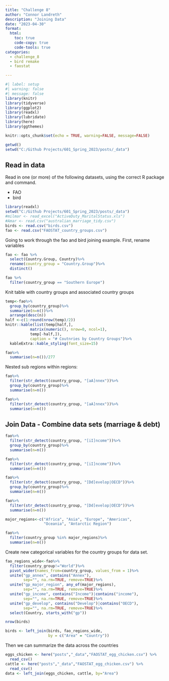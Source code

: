 ```yaml
---
title: "Challenge 8"
author: "Connor Landreth"
description: "Joining Data"
date: "2023-04-30"
format:
  html:
    toc: true
    code-copy: true
    code-tools: true
categories:
  - challenge_8
  - bird remake
  - faostat

---
```


```r
#| label: setup
#| warning: false
#| message: false
library(knitr)
library(tidyverse)
library(ggplot2)
library(readxl)
library(lubridate)
library(here)
library(ggthemes)

knitr::opts_chunk$set(echo = TRUE, warning=FALSE, message=FALSE)

getwd()
setwd("C:/Github Projects/601_Spring_2023/posts/_data")
```



## Read in data

Read in one (or more) of the following datasets, using the correct R package and command.

  - FAO
  - bird

```r
library(readxl)
setwd("C:/Github Projects/601_Spring_2023/posts/_data")
#milmar <- read_excel("ActiveDuty_MaritalStatus.xls")
#Amar <- read.csv("australian_marriage_tidy.csv")
birds <- read.csv("birds.csv")
fao <- read.csv("FAOSTAT_country_groups.csv")
```
Going to work through the fao and bird joining example. First, rename variables 

```r
fao <- fao %>% 
  select(Country.Group, Country)%>%
  rename(country_group = "Country.Group")%>%
  distinct()

fao %>% 
  filter(country_group == "Southern Europe")
```
Knit table with country groups and associated country groups
```r
temp<-fao%>%
  group_by(country_group)%>%
  summarize(n=n())%>%
  arrange(desc(n))
half <-c(1:round(nrow(temp)/2))
knitr::kable(list(temp[half,],  
           matrix(numeric(), nrow=0, ncol=1),
           temp[-half,]), 
           caption = "# Coutnries by Country Groups")%>%
  kableExtra::kable_styling(font_size=15)
```

```r
fao%>%
  summarise(n=n())/277
```
Nested sub regions within regions:
```r
fao%>%
  filter(str_detect(country_group, "[aA]nnex"))%>%
  group_by(country_group)%>%
  summarise(n=n())
```



```r
fao%>%
  filter(str_detect(country_group, "[aA]nnex"))%>%
  summarise(n=n())
```

## Join Data - Combine data sets (marriage & debt)

```r
fao%>%
  filter(str_detect(country_group, "[iI]ncome"))%>%
  group_by(country_group)%>%
  summarise(n=n())
```
```r
fao%>%
  filter(str_detect(country_group, "[iI]ncome"))%>%
  summarise(n=n())
```
```r
fao%>%
  filter(str_detect(country_group, "[Dd]evelop|OECD"))%>%
  group_by(country_group)%>%
  summarise(n=n())
```
```r
fao%>%
  filter(str_detect(country_group, "[Dd]evelop|OECD"))%>%
  summarise(n=n())
```
```r
major_regions<-c("Africa", "Asia", "Europe", "Americas", 
                 "Oceania", "Antarctic Region")

fao%>%
  filter(country_group %in% major_regions)%>%
  summarise(n=n())
```
Create new categorical variables for the country groups for data set.
```r
fao_regions_wide<-fao%>%
  filter(country_group!="World")%>%
  pivot_wider(names_from=country_group, values_from = 1)%>%
  unite("gp_annex", contains("Annex"), 
        sep="", na.rm=TRUE, remove=TRUE)%>%
  unite("gp_major_region", any_of(major_regions), 
        sep="", na.rm=TRUE, remove=TRUE)%>%
  unite("gp_income", contains("Income")|contains("income"),
        sep="", na.rm=TRUE, remove=TRUE)%>%
  unite("gp_develop", contains("Develop")|contains("OECD"),
        sep="", na.rm=TRUE, remove=TRUE)%>%
  select(Country, starts_with("gp"))
```

```r
nrow(birds)
```
```r
birds <- left_join(birds, fao_regions_wide,
                   by = c("Area" = "Country"))
```

Then we can summarize the data across the countries 
```r
eggs_chicken <- here("posts","_data","FAOSTAT_egg_chicken.csv") %>%
  read_csv()
cattle <- here("posts","_data","FAOSTAT_egg_chicken.csv") %>%
  read_csv()
data <- left_join(eggs_chicken, cattle, by="Area")
```











